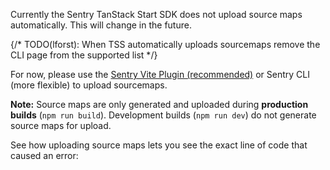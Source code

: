 Currently the Sentry TanStack Start SDK does not upload source maps automatically. This will change in the future.

{/* TODO(lforst): When TSS automatically uploads sourcemaps remove the CLI page from the supported list */}

For now, please use the [Sentry Vite Plugin (recommended)](https://www.npmjs.com/package/@sentry/vite-plugin/) or <PlatformLink to="/sourcemaps/uploading/cli/">Sentry CLI (more flexible)</PlatformLink> to upload sourcemaps.

**Note:** Source maps are only generated and uploaded during **production builds** (`npm run build`). Development builds (`npm run dev`) do not generate source maps for upload.

See how uploading source maps lets you see the exact line of code that caused an error:

<Arcade src="https://demo.arcade.software/OFrHpZUU739XKR8qUiEP?embed" />
